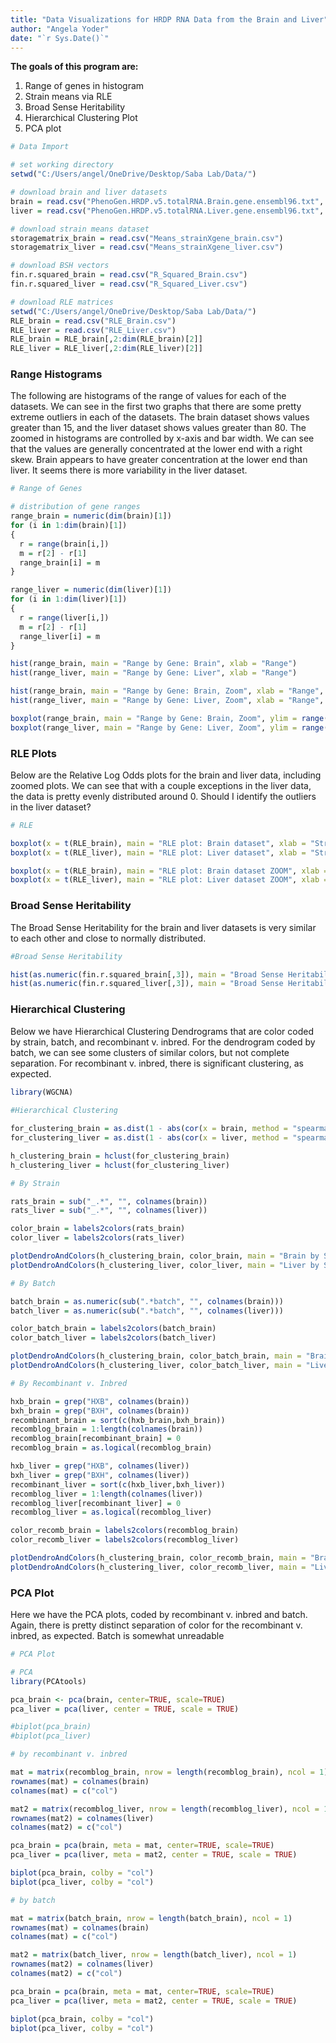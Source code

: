 ```yaml
---
title: "Data Visualizations for HRDP RNA Data from the Brain and Liver"
author: "Angela Yoder"
date: "`r Sys.Date()`"
---
```


**The goals of this program are:**

1. Range of genes in histogram
2. Strain means via RLE
3. Broad Sense Heritability
4. Hierarchical Clustering Plot
5. PCA plot


```r
# Data Import

# set working directory
setwd("C:/Users/angel/OneDrive/Desktop/Saba Lab/Data/")

# download brain and liver datasets
brain = read.csv("PhenoGen.HRDP.v5.totalRNA.Brain.gene.ensembl96.txt", header = T, sep = "\t")
liver = read.csv("PhenoGen.HRDP.v5.totalRNA.Liver.gene.ensembl96.txt", header = T, sep = "\t")

# download strain means dataset
storagematrix_brain = read.csv("Means_strainXgene_brain.csv")
storagematrix_liver = read.csv("Means_strainXgene_liver.csv")

# download BSH vectors
fin.r.squared_brain = read.csv("R_Squared_Brain.csv")
fin.r.squared_liver = read.csv("R_Squared_Liver.csv")

# download RLE matrices
setwd("C:/Users/angel/OneDrive/Desktop/Saba Lab/Data/")
RLE_brain = read.csv("RLE_Brain.csv")
RLE_liver = read.csv("RLE_Liver.csv")
RLE_brain = RLE_brain[,2:dim(RLE_brain)[2]]
RLE_liver = RLE_liver[,2:dim(RLE_liver)[2]]
```

### Range Histograms

The following are histograms of the range of values for each of the datasets. We can see in the first two graphs that there are some pretty extreme outliers in each of the datasets. The brain dataset shows values greater than 15, and the liver dataset shows values greater than 80. The zoomed in histograms are controlled by x-axis and bar width. We can see that the values are generally concentrated at the lower end with a right skew. Brain appears to have greater concentration at the lower end than liver. It seems there is more variability in the liver dataset. 

```r

# Range of Genes

# distribution of gene ranges
range_brain = numeric(dim(brain)[1])
for (i in 1:dim(brain)[1])
{
  r = range(brain[i,])
  m = r[2] - r[1]
  range_brain[i] = m
}

range_liver = numeric(dim(liver)[1])
for (i in 1:dim(liver)[1])
{
  r = range(liver[i,])
  m = r[2] - r[1]
  range_liver[i] = m
}

hist(range_brain, main = "Range by Gene: Brain", xlab = "Range")
hist(range_liver, main = "Range by Gene: Liver", xlab = "Range")

hist(range_brain, main = "Range by Gene: Brain, Zoom", xlab = "Range", xlim = range(0:15))
hist(range_liver, main = "Range by Gene: Liver, Zoom", xlab = "Range", xlim = range(0:15), breaks = 80)

boxplot(range_brain, main = "Range by Gene: Brain, Zoom", ylim = range(0:10))
boxplot(range_liver, main = "Range by Gene: Liver, Zoom", ylim = range(0:10))

```

### RLE Plots

Below are the Relative Log Odds plots for the brain and liver data, including zoomed plots. We can see that with a couple exceptions in the liver data, the data is pretty evenly distributed around 0. Should I identify the outliers in the liver dataset?

```r

# RLE

boxplot(x = t(RLE_brain), main = "RLE plot: Brain dataset", xlab = "Strain")
boxplot(x = t(RLE_liver), main = "RLE plot: Liver dataset", xlab = "Strain")

boxplot(x = t(RLE_brain), main = "RLE plot: Brain dataset ZOOM", xlab = "Strain", ylim = range(-5:5))
boxplot(x = t(RLE_liver), main = "RLE plot: Liver dataset ZOOM", xlab = "Strain", ylim = range(-5:5)) 

```

### Broad Sense Heritability

The Broad Sense Heritability for the brain and liver datasets is very similar to each other and close to normally distributed. 

```r

#Broad Sense Heritability

hist(as.numeric(fin.r.squared_brain[,3]), main = "Broad Sense Heritability: Brain", xlab = "R-Squared Value")
hist(as.numeric(fin.r.squared_liver[,3]), main = "Broad Sense Heritability: Liver", xlab = "R-Squared Value")
```

### Hierarchical Clustering

Below we have Hierarchical Clustering Dendrograms that are color coded by strain, batch, and recombinant v. inbred. For the dendrogram coded by batch, we can see some clusters of similar colors, but not complete separation. For recombinant v. inbred, there is significant clustering, as expected. 

```r
library(WGCNA)
 
#Hierarchical Clustering

for_clustering_brain = as.dist(1 - abs(cor(x = brain, method = "spearman")))
for_clustering_liver = as.dist(1 - abs(cor(x = liver, method = "spearman")))

h_clustering_brain = hclust(for_clustering_brain)
h_clustering_liver = hclust(for_clustering_liver)

# By Strain

rats_brain = sub("_.*", "", colnames(brain))
rats_liver = sub("_.*", "", colnames(liver))

color_brain = labels2colors(rats_brain)
color_liver = labels2colors(rats_liver)

plotDendroAndColors(h_clustering_brain, color_brain, main = "Brain by Strain")
plotDendroAndColors(h_clustering_liver, color_liver, main = "Liver by Strain")

# By Batch

batch_brain = as.numeric(sub(".*batch", "", colnames(brain)))
batch_liver = as.numeric(sub(".*batch", "", colnames(liver)))

color_batch_brain = labels2colors(batch_brain)
color_batch_liver = labels2colors(batch_liver)

plotDendroAndColors(h_clustering_brain, color_batch_brain, main = "Brain by Batch")
plotDendroAndColors(h_clustering_liver, color_batch_liver, main = "Liver by Batch")

# By Recombinant v. Inbred

hxb_brain = grep("HXB", colnames(brain))
bxh_brain = grep("BXH", colnames(brain))
recombinant_brain = sort(c(hxb_brain,bxh_brain))
recomblog_brain = 1:length(colnames(brain))
recomblog_brain[recombinant_brain] = 0
recomblog_brain = as.logical(recomblog_brain)

hxb_liver = grep("HXB", colnames(liver))
bxh_liver = grep("BXH", colnames(liver))
recombinant_liver = sort(c(hxb_liver,bxh_liver))
recomblog_liver = 1:length(colnames(liver))
recomblog_liver[recombinant_liver] = 0
recomblog_liver = as.logical(recomblog_liver)

color_recomb_brain = labels2colors(recomblog_brain)
color_recomb_liver = labels2colors(recomblog_liver)

plotDendroAndColors(h_clustering_brain, color_recomb_brain, main = "Brain by Recombinant v. Inbred")
plotDendroAndColors(h_clustering_liver, color_recomb_liver, main = "Liver by Recombinant v. Inbred")

```

### PCA Plot

Here we have the PCA plots, coded by recombinant v. inbred and batch. Again, there is pretty distinct separation of color for the recombinant v. inbred, as expected. Batch is somewhat unreadable

```r

# PCA Plot

# PCA
library(PCAtools)

pca_brain <- pca(brain, center=TRUE, scale=TRUE)
pca_liver = pca(liver, center = TRUE, scale = TRUE)

#biplot(pca_brain)
#biplot(pca_liver)

# by recombinant v. inbred

mat = matrix(recomblog_brain, nrow = length(recomblog_brain), ncol = 1)
rownames(mat) = colnames(brain)
colnames(mat) = c("col")

mat2 = matrix(recomblog_liver, nrow = length(recomblog_liver), ncol = 1)
rownames(mat2) = colnames(liver)
colnames(mat2) = c("col")

pca_brain = pca(brain, meta = mat, center=TRUE, scale=TRUE)
pca_liver = pca(liver, meta = mat2, center = TRUE, scale = TRUE)

biplot(pca_brain, colby = "col")
biplot(pca_liver, colby = "col")

# by batch

mat = matrix(batch_brain, nrow = length(batch_brain), ncol = 1)
rownames(mat) = colnames(brain)
colnames(mat) = c("col")

mat2 = matrix(batch_liver, nrow = length(batch_liver), ncol = 1)
rownames(mat2) = colnames(liver)
colnames(mat2) = c("col")

pca_brain = pca(brain, meta = mat, center=TRUE, scale=TRUE)
pca_liver = pca(liver, meta = mat2, center = TRUE, scale = TRUE)

biplot(pca_brain, colby = "col")
biplot(pca_liver, colby = "col")
```

